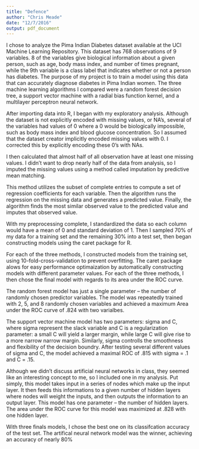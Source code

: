 ```yaml
---
title: "Defence"
author: "Chris Meade"
date: "12/7/2016"
output: pdf_document
---
```


I chose to analyze the Pima Indian Diabetes dataset available at the UCI Machine Learning Repository. This dataset has 768 observations of 9 variables. 8 of the variables give biological information about a given person, such as age, body mass index, and number of times pregnant, while the 9th variable is a class label that indicates whether or not a person has diabetes. The purpose of my project is to train a model using this data that can accurately diagnose diabetes in Pima Indian women. The three machine learning algorithms I compared were a random forest decision tree, a support vector machine with a radial bias function kernel, and a multilayer perceptron neural network.

After importing data into R, I began with my exploratory analysis. Although the dataset is not explicitly encoded with missing values, or NA's, several of the variables had values of 0 where a 0 would be biologically impossible, such as body mass index and blood glucose concentration. So I assumed that the dataset creator implicitly encoded missing values with 0. I corrected this by explicitly encoding these 0's with NAs.

I then calculated that almost half of all observation have at least one missing values. I didn't want to drop nearly half of the data from analysis, so I imputed the missing values using a method called imputation by predictive mean matching.

This method utilizes the subset of complete entries to compute a set of regression coefficients for each variable. Then the algorithm runs the regression on the missing data and generates a predicted value. Finally, the algorithm finds the most similar observed value to the predicted value and imputes that observed value.

With my preprocessing complete, I standardized the data so each column would have a mean of 0 and standard deviation of 1. Then I sampled 70% of my data for a training set and the remaining 30% into a test set, then began constructing models using the caret package for R.

For each of the three methods, I constructed models from the training set, using 10-fold-cross-validation to prevent overfitting. The caret package alows for easy performance optimaization by automatically constructing models with different parameter values. For each of the three methods, I then chose the final model with regards to its area under the ROC curve.

The random forest model has just a single parameter -- the number of randomly chosen predictor variables. The model was repeatedly trained with 2, 5, and 8 randomly chosen variables and achieved a maximum Area under the ROC curve of .824 with two varialbes.

The support vector machine model has two parameters: sigma and C, where sigma represent the slack variable and C is a regularization parameter: a small C will yield a larger margin, while large C will give rise to a more narrow narrow margin. Similarly, sigma controlls the smoothness and flexibility of the decision boundry.  After testing several different values of sigma and C, the model achieved a maximal ROC of .815 with sigma = .1 and C = .15.

Although we didn't discuss artificial neural networks in class, they seemed like an interesting concept to me, so I included one in my analysis. Put simply, this model takes input in a series of nodes which make up the input layer. It then feeds this informations to a given number of hidden layers where nodes will weight the inputs, and then outputs the information to an output layer. This model has one parameter -- the number of hidden layers. The area under the ROC curve for this model was maximized at .828 with one hidden layer.

With three finals models, I chose the best one on its classifcation accuracy of the test set. The artifical neural network model was the winner, achieving an accuracy of nearly 80%
